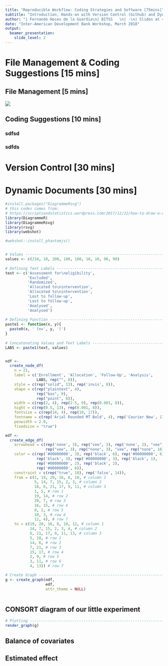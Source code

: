 ```yaml
---
title: "Reproducible Workflow: Coding Strategies and Software [75mins]"
subtitle: "Introduction, Hands-on with Version Control (Github) and Dynamic Documents (RMarkdown)"  
author: "| Fernando Hoces de la Guardia\n| BITSS   \n| -\n| Slides at <https://goo.gl/aBQ3LR>\n"
date: "Inter-American Development Bank Workshop, March 2018"
output: 
  beamer_presentation:
    slide_level: 2
---
```

# File Management & Coding Suggestions [15 mins]
## File Management [5 mins] 
![](files.png)

## Coding Suggestions [10 mins]
### sdfsd
### sdfds

# Version Control [30 mins]

# Dynamic Documents [30 mins]

```r
#install.packages("DiagrammeRsvg")
# this codes comes from:
# https://scriptsandstatistics.wordpress.com/2017/12/22/how-to-draw-a-consort-flow-diagram-using-r-and-graphviz/
library(DiagrammeR)
library(DiagrammeRsvg)
library(rsvg)
library(webshot)

#webshot::install_phantomjs()


# Values ------------------------------------------------------------------
values <- c(210, 10, 200, 100, 100, 10, 10, 90, 90)
 
# Defining Text Labels ----------------------------------------------------
text <- c('Assessment for\neligibility',
          'Excluded',
          'Randomized',
          'Allocated to\nintervention',
          'Allocated to\nintervention',
          'Lost to follow-up',
          'Lost to follow-up',
          'Analysed',
          'Analysed')
 
# Defining Function -------------------------------------------------------
paste1 <- function(x, y){
  paste0(x, ' (n=', y, ')')
}
 
# Concatenating Values and Text Labels ------------------------------------
LABS <- paste1(text, values)


ndf <-
  create_node_df(
    n = 21,
    label = c('Enrollment', 'Allocation', 'Follow-Up', 'Analysis',
              LABS, rep("", 8)),
    style = c(rep("solid", 13), rep('invis', 8)),
    shape = c(rep("plaintext", 4), 
              rep("box", 9),
              rep("point", 8)),
    width = c(rep(2, 4), rep(2.5, 9), rep(0.001, 8)),
    hight = c(rep(0.5, 13), rep(0.001, 8)),
    fontsize = c(rep(14, 4), rep(10, 17)),
    fontname = c(rep('Arial Rounded MT Bold', 4), rep('Courier New', 17)),
    penwidth = 2.0,
    fixedsize = "true")

edf <-
  create_edge_df(
    arrowhead = c(rep('none', 3), rep("vee", 3), rep('none', 2), "vee", rep('none', 6),
                  rep("vee", 3), rep("none", 3), "vee", rep("none", 10)),
    color = c(rep('#00000000', 3), rep('black', 6), rep('#00000000', 6),
              rep('black', 3), rep('#00000000', 3), rep('black', 1),
              rep('#00000000', 2), rep('black', 2), 
              rep('#00000000', 6)),
    constraint = c(rep("true", 18), rep('false', 14)),
    from = c(1, 19, 20, 16, 8, 10, # column 1
             5, 14, 7, 15, 2, 3, # column 2
             18, 6, 21, 17, 9, 11, # column 3
             1, 5, # row 1
             19, 14, # row 2
             20, 7, # row 3
             16, 15, # row 4
             8, 2, # row 5
             10, 3, # row 6
             12, 4), # row 7
    to = c(19, 20, 16, 8, 10, 12, # column 1
           14, 7, 15, 2, 3, 4, # column 2
           6, 21, 17, 9, 11, 13, # column 3
           5, 18, # row 1
           14, 6, # row 2
           7, 21, # row 3
           15, 17, # row 4
           2, 9, # row 5
           3, 11, # row 6
           4, 13)) # row 7

# Create Graph ------------------------------------------------------------
g <- create_graph(ndf, 
                  edf,
                  attr_theme = NULL)
 

```
## CONSORT diagram of our little experiment
```r
# Plotting ----------------------------------------------------------------
render_graph(g)

```

## Balance of covariates 

## Estimated effect


